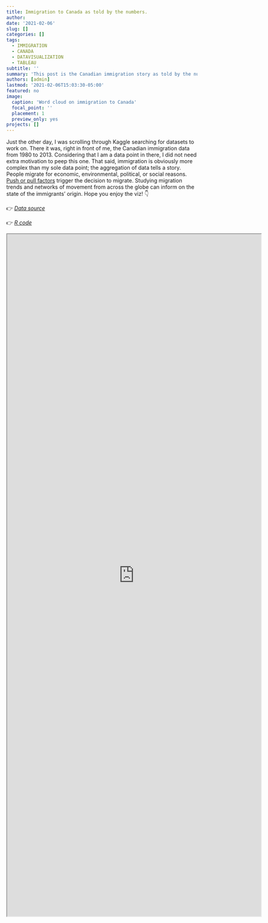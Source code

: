 ```yaml
---
title: Immigration to Canada as told by the numbers.
author: 
date: '2021-02-06'
slug: []
categories: []
tags:
  - IMMIGRATION
  - CANADA
  - DATAVISUALIZATION
  - TABLEAU
subtitle: ''
summary: 'This post is the Canadian immigration story as told by the numbers from 1930 till 2013. The visuals are interactive, so go ahead and have some fun with it. I provide a walkthrough of my analysis with accompanying R codes.'
authors: [admin]
lastmod: '2021-02-06T15:03:30-05:00'
featured: no
image:
  caption: 'Word cloud on immigration to Canada'
  focal_point: ''
  placement: 1
  preview_only: yes
projects: []
---
```


Just the other day, I was scrolling through Kaggle searching for datasets to work on. There it was, right in front of me, the Canadian immigration data from 1980 to 2013. Considering that I am a data point in there, I did not need extra motivation to peep this one. That said, immigration is obviously more complex than my sole data point; the aggregation of data tells a story. People migrate for economic, environmental, political, or social reasons. [Push or pull factors](https://www.bbc.co.uk/bitesize/guides/z8x6wxs/revision/2) trigger the decision to migrate. Studying migration trends and networks of movement from across the globe can inform on the state of the immigrants' origin. Hope you enjoy the viz! 👇

👉 _[Data source](https://www.kaggle.com/roshansharma/immigration-to-canada-ibm-dataset)_

👉 _[R code](https://github.com/dijiagberien/Immigration.to.Canada/blob/main/script.one.R)_

<iframe align = "center" width = "670" height = "1800"
src="https://public.tableau.com/views/ImmigrationtoCanadafrom1990to2013/Dashboard2?:language=en&:display_count=y&publish=yes&:origin=viz_share_link"/>
